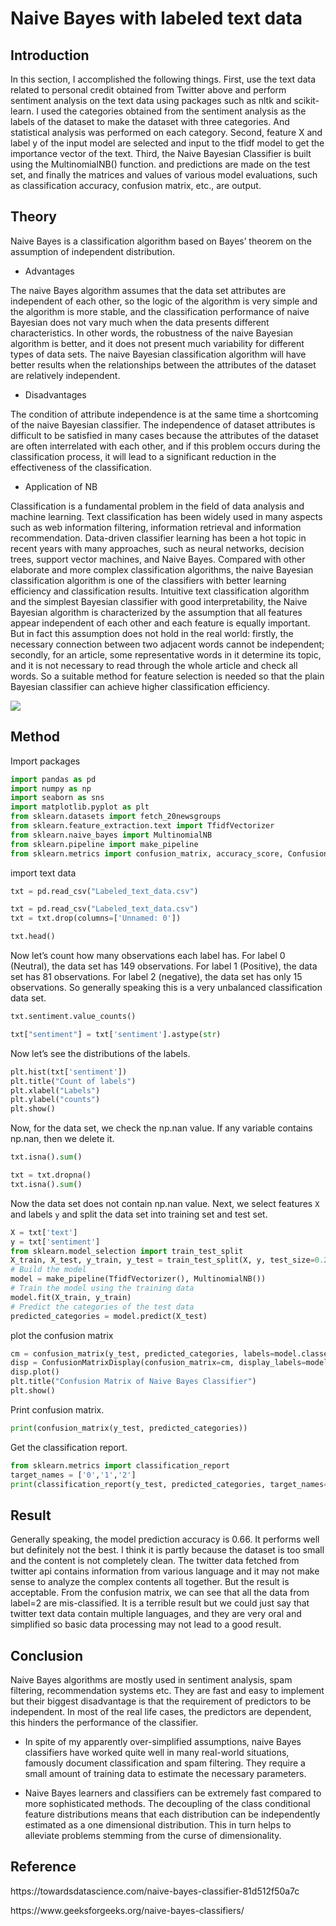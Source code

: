 


# Naive Bayes with labeled text data

## Introduction

In this section, I accomplished the following things. First, use the text data related to personal credit obtained from Twitter above and perform sentiment analysis on the text data using packages such as nltk and scikit-learn. I used the categories obtained from the sentiment analysis as the labels of the dataset to make the dataset with three categories. And statistical analysis was performed on each category. Second, feature X and label y of the input model are selected and input to the tfidf model to get the importance vector of the text. Third, the Naive Bayesian Classifier is built using the MultinomialNB() function. and predictions are made on the test set, and finally the matrices and values of various model evaluations, such as classification accuracy, confusion matrix, etc., are output.

## Theory

Naive Bayes is a classification algorithm based on Bayes' theorem on the assumption of independent distribution.

* Advantages

The naive Bayes algorithm assumes that the data set attributes are independent of each other, so the logic of the algorithm is very simple and the algorithm is more stable, and the classification performance of naive Bayesian does not vary much when the data presents different characteristics. In other words, the robustness of the naive Bayesian algorithm is better, and it does not present much variability for different types of data sets. The naive Bayesian classification algorithm will have better results when the relationships between the attributes of the dataset are relatively independent.

* Disadvantages

The condition of attribute independence is at the same time a shortcoming of the naive Bayesian classifier. The independence of dataset attributes is difficult to be satisfied in many cases because the attributes of the dataset are often interrelated with each other, and if this problem occurs during the classification process, it will lead to a significant reduction in the effectiveness of the classification.

* Application of NB

Classification is a fundamental problem in the field of data analysis and machine learning. Text classification has been widely used in many aspects such as web information filtering, information retrieval and information recommendation. Data-driven classifier learning has been a hot topic in recent years with many approaches, such as neural networks, decision trees, support vector machines, and Naive Bayes. Compared with other elaborate and more complex classification algorithms, the naive Bayesian classification algorithm is one of the classifiers with better learning efficiency and classification results. Intuitive text classification algorithm and the simplest Bayesian classifier with good interpretability, the Naive Bayesian algorithm is characterized by the assumption that all features appear independent of each other and each feature is equally important. But in fact this assumption does not hold in the real world: firstly, the necessary connection between two adjacent words cannot be independent; secondly, for an article, some representative words in it determine its topic, and it is not necessary to read through the whole article and check all words. So a suitable method for feature selection is needed so that the plain Bayesian classifier can achieve higher classification efficiency.

![](NB.png)

## Method

Import packages

```python
import pandas as pd
import numpy as np
import seaborn as sns
import matplotlib.pyplot as plt
from sklearn.datasets import fetch_20newsgroups
from sklearn.feature_extraction.text import TfidfVectorizer
from sklearn.naive_bayes import MultinomialNB
from sklearn.pipeline import make_pipeline
from sklearn.metrics import confusion_matrix, accuracy_score, ConfusionMatrixDisplay
```

import text data

```python
txt = pd.read_csv("Labeled_text_data.csv")
```

```python
txt = pd.read_csv("Labeled_text_data.csv")
txt = txt.drop(columns=['Unnamed: 0'])

txt.head()
```

Now let's count how many observations each label has. For label 0 (Neutral), the data set has 149 observations. For label 1 (Positive), the data set has 81 observations. For label 2 (negative), the data set has only 15 observations. So generally speaking this is a very unbalanced classification data set.

```python
txt.sentiment.value_counts()
```

```python
txt["sentiment"] = txt['sentiment'].astype(str)
```

Now let's see the distributions of the labels.

```python
plt.hist(txt['sentiment'])
plt.title("Count of labels")
plt.xlabel("Labels")
plt.ylabel("counts")
plt.show()
```

Now, for the data set, we check the np.nan value. If any variable contains np.nan, then we delete it.

```python
txt.isna().sum()
```

```python
txt = txt.dropna()
txt.isna().sum()
```

Now the data set does not contain np.nan value. Next, we select features `X` and labels `y` and split the data set into training set and test set.

```python
X = txt['text']
y = txt['sentiment']
from sklearn.model_selection import train_test_split
X_train, X_test, y_train, y_test = train_test_split(X, y, test_size=0.2, random_state=42)
# Build the model
model = make_pipeline(TfidfVectorizer(), MultinomialNB())
# Train the model using the training data
model.fit(X_train, y_train)
# Predict the categories of the test data
predicted_categories = model.predict(X_test)
```

plot the confusion matrix

```python
cm = confusion_matrix(y_test, predicted_categories, labels=model.classes_)
disp = ConfusionMatrixDisplay(confusion_matrix=cm, display_labels=model.classes_)
disp.plot()
plt.title("Confusion Matrix of Naive Bayes Classifier")
plt.show()
```

Print confusion matrix.

```python
print(confusion_matrix(y_test, predicted_categories))
```

Get the classification report.

```python
from sklearn.metrics import classification_report
target_names = ['0','1','2']
print(classification_report(y_test, predicted_categories, target_names=target_names))
```

## Result

Generally speaking, the model prediction accuracy is 0.66. It performs well but definitely not the best. I think it is partly because the dataset is too small and the content is not completely clean. The twitter data fetched from twitter api contains information from various language and it may not make sense to analyze the complex contents all together. But the result is acceptable. From the confusion matrix, we can see that all the data from label=2 are mis-classified. It is a terrible result but we could just say that twitter text data contain multiple languages, and they are very oral and simplified so basic data processing may not lead to a good result.

## Conclusion

Naive Bayes algorithms are mostly used in sentiment analysis, spam filtering, recommendation systems etc. They are fast and easy to implement but their biggest disadvantage is that the requirement of predictors to be independent. In most of the real life cases, the predictors are dependent, this hinders the performance of the classifier.

* In spite of my apparently over-simplified assumptions, naive Bayes classifiers have worked quite well in many real-world situations, famously document classification and spam filtering. They require a small amount of training data to estimate the necessary parameters.

* Naive Bayes learners and classifiers can be extremely fast compared to more sophisticated methods. The decoupling of the class conditional feature distributions means that each distribution can be independently estimated as a one dimensional distribution. This in turn helps to alleviate problems stemming from the curse of dimensionality.

## Reference

https://towardsdatascience.com/naive-bayes-classifier-81d512f50a7c

https://www.geeksforgeeks.org/naive-bayes-classifiers/